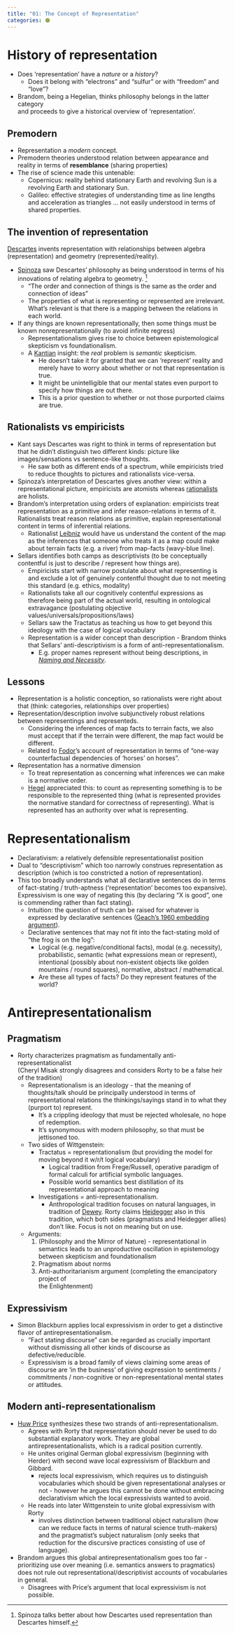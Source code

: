 ```yaml
---
title: "01: The Concept of Representation"
categories: 🟠
---
```



# History of representation

- Does 'representation' have a *nature* or a *history*?
    - Does it belong with "electrons" and "sulfur" or with "freedom" and "love"?
- Brandom, being a Hegelian, thinks 
  philosophy belongs in the latter category  
  and proceeds to give a historical overview of 'representation'.

## Premodern
- Representation a *modern* concept.
- Premodern theories understood relation between appearance and reality in terms 
  of **resemblance** (sharing properties)
- The rise of science made this untenable:
    - Copernicus: reality behind stationary Earth and revolving Sun is a 
      revolving Earth and stationary Sun.
    - Galileo: effective strategies of understanding time as line lengths and 
      acceleration as triangles ... not easily understood in terms of shared 
      properties.

## The invention of representation

[Descartes](/docs/phil/people/descartes/index.qmd) invents representation with 
relationships between algebra (representation) and geometry 
(represented/reality).

- [Spinoza](/docs/phil/people/spinoza) saw Descartes' philosophy as being 
  understood in terms of his innovations of relating algebra to geometry. [^1]
    - "The order and connection of things is the same as the order and 
      connection of ideas"
    - The properties of what is representing or represented are irrelevant. 
      What's relevant is that there is a mapping between the relations in each 
      world.
- If any things are known representationally, then some things must be known 
  nonrepresentationally (to avoid infinite regress)
    - Representationalism gives rise to choice between epistemological 
      skepticism vs foundationalism.
    - A [Kantian](/docs/phil/people/kant/index.qmd) insight: the *real* problem 
      is *semantic* skepticism.
        - He doesn't take it for granted that we can 'represent' reality and 
          merely have to worry about whether or not that representation is true.
        - It might be unintelligible that our mental states even purport to 
          specify how things are out there.
        - This is a prior question to whether or not those purported claims are 
          true.

[^1]: Spinoza talks better about how Descartes used representation than 
Descartes himself. 

## Rationalists vs empiricists

- Kant says Descartes was right to think in terms of representation but that he 
  didn't distinguish two different kinds: picture like images/sensations vs 
  sentence-like thoughts.
    - He saw both as different ends of a spectrum, while empiricists tried to 
      reduce thoughts to pictures and rationalists vice-versa.
- Spinoza's interpretation of Descartes gives another view: within a 
  representational picture, empiricists are atomists whereas 
  [rationalists](/docs/phil/definitions/rationalism.qmd) are 
  holists.
- Brandom's interpretation using orders of explanation: empiricists treat 
  representation as a primitive and infer reason-relations in terms of it. 
  Rationalists treat reason relations as primitive, explain representational 
  content in terms of inferential relations.
    - Rationalist [Leibniz](/docs/phil/people/leibniz/index.qmd) would have us 
      understand the content of the map as the 
      inferences that someone who treats it as a map could make about terrain 
      facts (e.g. a river) from map-facts (wavy-blue line).
- Sellars identifies both camps as descriptivists (to be conceptually contentful 
  is just to describe / represent how things are).
    - Empiricists start with narrow postulate about what representing is and 
      exclude a lot of genuinely contentful thought due to not meeting this 
      standard (e.g. ethics, modality)
    - Rationalists take all our cognitively contentful expressions as therefore 
      being part of the actual world, resulting in ontological extravagance 
      (postulating objective values/universals/propositions/laws)
    - Sellars saw the Tractatus as teaching us how to get beyond this ideology 
      with the case of logical vocabulary
    - Representation is a wider concept than description - Brandom thinks that 
      Sellars' anti-descriptivism is a form of anti-representationalism.
        - E.g. proper names represent without being descriptions, in 
          [*Naming and Necessity*](/docs/phil/people/kripke/works/naming_and_necessity/index.qmd).

## Lessons

  - Representation is a holistic conception, so rationalists were right about 
    that (think: categories, relationships over properties)
  - Representation/description involve subjunctively robust relations between 
    representings and representeds.
    - Considering the inferences of map facts to terrain facts, we also must 
      accept that if the terrain were different, the map fact would be different.
    - Related to [Fodor](/docs/phil/people/fodor/index.qmd)'s account of 
      representation in terms of "one-way 
      counterfactual dependencies of 'horses' on horses".
  - Representation has a normative dimension
    - To treat representation as concerning what inferences we can make is a 
      normative order.
    - [Hegel](/docs/phil/people/hegel/index.qmd) appreciated this: to count as 
      representing something is to be 
      responsible to the represented thing (what is represented provides the 
      normative standard for correctness of representing). What is represented 
      has an authority over what is representing.


# Representationalism

- Declarativism: a relatively defensible representationalist position
- Dual to "descriptivism" which too narrowly construes representation as 
  description (which is too constricted a notion of representation).
- This too broadly understands what all declarative sentences do in terms of 
  fact-stating / truth-aptness ('representation' becomes too expansive). 
  Expressivism is one way of negating this (by declaring "X is good", one is 
  commending rather than fact stating).
  - Intuition: the question of truth can be raised for whatever is expressed by 
    declarative sentences 
    ([Geach's 1960 embedding argument](/docs/phil/problems/fregegeach.qmd)).
  - Declarative sentences that may not fit into the fact-stating mold of "the 
    frog is on the log":
    - Logical (e.g. negative/conditional facts), modal (e.g. necessity), 
      probabilistic, semantic (what expressions mean or represent), intentional 
      (possibly about non-existent objects like golden mountains / round 
      squares), normative, abstract / mathematical.
    - Are these all types of facts? Do they represent features of the world?


# Antirepresentationalism
## Pragmatism
- Rorty characterizes pragmatism as fundamentally anti-representationalist  
  (Cheryl Misak strongly disagrees and considers Rorty to be a false heir of the 
  tradition)
  - Representationalism is an ideology - that the meaning of thoughts/talk 
    should be principally understood in terms of representational relations the 
    thinkings/sayings stand in to what they (purport to) represent.
    - It's a crippling ideology that must be rejected wholesale, no hope of 
      redemption.
    - It's synonymous with modern philosophy, so that must be jettisoned too.
  - Two sides of Wittgenstein:
    - Tractatus = representationalism (but providing the model for moving beyond 
      it w/r/t logical vocabulary)
      - Logical tradition from Frege/Russell, operative paradigm of formal 
        calculi for artificial symbolic languages.
      - Possible world semantics best distillation of its representational 
        approach to meaning
    - Investigations = anti-representationalism.
      - Anthropological tradition focuses on natural languages, in tradition of 
        [Dewey](/docs/phil/people/dewey/index.qmd). Rorty claims 
        [Heidegger](/docs/phil/people/heidegger/index.qmd) also in this 
        tradition, which both sides 
        (pragmatists and Heidegger allies)  don't like. Focus is not on meaning 
        but on use.
  - Arguments:
    1. (Philosophy and the Mirror of Nature) - representational in semantics 
       leads to an unproductive oscillation in epistemology between skepticism 
       and foundationalism
    2. Pragmatism about norms
    3. Anti-authoritarianism argument (completing the emancipatory project of  
       the Enlightenment)

## Expressivism

- Simon Blackburn applies local expressivism in order to get a distinctive 
  flavor of antirepresentationalism.
  - "Fact stating discourse" can be regarded as crucially important without 
    dismissing all other kinds of discourse as defective/reducible.
  - Expressivism is a broad family of views claiming some areas of discourse are 
    'in the business' of giving expression to sentiments / commitments / 
    non-cognitive or non-representational mental states or attitudes.

## Modern anti-representationalism
- [Huw Price](/docs/phil/people/price/index.qmd) synthesizes these two strands 
  of anti-representationalism.
  - Agrees with Rorty that representation should never be used to do substantial 
    explanatory work. They are global antirepresentationalists, which is a 
    radical position currently.
  - He unites original German global expressivism (beginning with Herder) with 
    second wave local expressivism of Blackburn and Gibbard.
    - rejects local expressivism, which requires us to distinguish vocabularies 
      which should be given representational analyses or not - however he argues 
      this cannot be done without embracing declarativism which the local 
      expressivists wanted to avoid.
  - He reads into later Wittgenstein to unite global expressivism with Rorty
    - involves distinction between traditional object naturalism (how can we 
      reduce facts in terms of natural science truth-makers) and the 
      pragmatist's subject naturalism (only seeks that reduction for the 
      discursive practices consisting of use of language).
- Brandom argues this global antirepresentationalism goes too far - 
  prioritizing use over meaning (i.e. semantics answers to pragmatics) does not 
  rule out representational/descriptivist accounts of vocabularies in general.
  - Disagrees with Price's argument that local expressivism is not possible.
